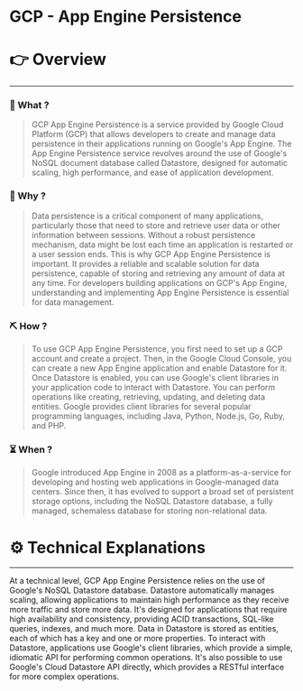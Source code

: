 # GCP - App Engine Persistence


# 👉 Overview

---

### 👀 What ?

> GCP App Engine Persistence is a service provided by Google Cloud Platform (GCP) that allows developers to create and manage data persistence in their applications running on Google's App Engine. The App Engine Persistence service revolves around the use of Google's NoSQL document database called Datastore, designed for automatic scaling, high performance, and ease of application development.
> 

### 🧐 Why ?

> Data persistence is a critical component of many applications, particularly those that need to store and retrieve user data or other information between sessions. Without a robust persistence mechanism, data might be lost each time an application is restarted or a user session ends. This is why GCP App Engine Persistence is important. It provides a reliable and scalable solution for data persistence, capable of storing and retrieving any amount of data at any time. For developers building applications on GCP's App Engine, understanding and implementing App Engine Persistence is essential for data management.
> 

### ⛏️ How ?

> To use GCP App Engine Persistence, you first need to set up a GCP account and create a project. Then, in the Google Cloud Console, you can create a new App Engine application and enable Datastore for it. Once Datastore is enabled, you can use Google's client libraries in your application code to interact with Datastore. You can perform operations like creating, retrieving, updating, and deleting data entities. Google provides client libraries for several popular programming languages, including Java, Python, Node.js, Go, Ruby, and PHP.
> 

### ⏳ When ?

> Google introduced App Engine in 2008 as a platform-as-a-service for developing and hosting web applications in Google-managed data centers. Since then, it has evolved to support a broad set of persistent storage options, including the NoSQL Datastore database, a fully managed, schemaless database for storing non-relational data.
> 

# ⚙️ Technical Explanations

---

At a technical level, GCP App Engine Persistence relies on the use of Google's NoSQL Datastore database. Datastore automatically manages scaling, allowing applications to maintain high performance as they receive more traffic and store more data. It's designed for applications that require high availability and consistency, providing ACID transactions, SQL-like queries, indexes, and much more. Data in Datastore is stored as entities, each of which has a key and one or more properties. To interact with Datastore, applications use Google's client libraries, which provide a simple, idiomatic API for performing common operations. It's also possible to use Google's Cloud Datastore API directly, which provides a RESTful interface for more complex operations.
